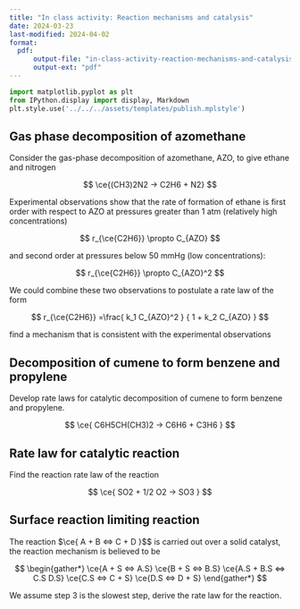 ```yaml
---
title: "In class activity: Reaction mechanisms and catalysis"
date: 2024-03-23
last-modified: 2024-04-02
format:
  pdf:
      output-file: "in-class-activity-reaction-mechanisms-and-catalysis"
      output-ext: "pdf"
---
```


```python
import matplotlib.pyplot as plt
from IPython.display import display, Markdown
plt.style.use('../../../assets/templates/publish.mplstyle')
```

## Gas phase decomposition of azomethane

Consider the gas-phase decomposition of azomethane, AZO, to give ethane and
nitrogen

$$ \ce{(CH3)2N2 -> C2H6 + N2} $$

Experimental observations show that the rate of formation of ethane is first
order with respect to AZO at pressures greater than 1 atm (relatively high
concentrations)

$$ r_{\ce{C2H6}} \propto C_{AZO} $$

and second order at pressures below 50 mmHg (low concentrations):

$$ r_{\ce{C2H6}} \propto C_{AZO}^2 $$

We could combine these two observations to postulate a rate law of the form

$$ r_{\ce{C2H6}} =\frac{ k_1 C_{AZO}^2 } { 1 + k_2 C_{AZO} } $$

find a mechanism that is consistent with the experimental observations


## Decomposition of cumene to form benzene and propylene 

Develop rate laws for catalytic decomposition of cumene to form benzene and
propylene.

$$
\ce{ C6H5CH(CH3)2 -> C6H6 + C3H6  }
$$

## Rate law for catalytic reaction

Find the reaction rate law of the reaction

$$
\ce{ SO2 + 1/2 O2 -> SO3 }
$$

## Surface reaction limiting reaction

The reaction $\ce{ A + B <=> C + D }$$ is carried out over a solid catalyst,
the reaction mechanism is believed to be

$$
\begin{gather*}
\ce{A + S <=> A.S}
\ce{B + S <=> B.S}
\ce{A.S + B.S <=> C.S D.S}
\ce{C.S <=> C + S}
\ce{D.S <=> D + S}
\end{gather*}
$$

We assume step 3 is the slowest step, derive the rate law for the reaction.


